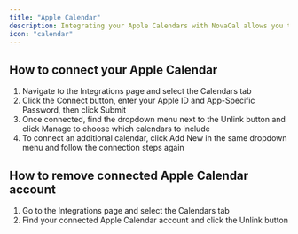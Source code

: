 ```yaml
---
title: "Apple Calendar"
description: Integrating your Apple Calendars with NovaCal allows you to sync your existing calendar events and avoid double bookings. Follow the steps below to connect or disconnect your Apple Calendar accounts.
icon: "calendar"
---
```


## How to connect your Apple Calendar

1. Navigate to the Integrations page and select the Calendars tab
2. Click the Connect button, enter your Apple ID and App-Specific Password, then click Submit
3. Once connected, find the dropdown menu next to the Unlink button and click Manage to choose which calendars to include
4. To connect an additional calendar, click Add New in the same dropdown menu and follow the connection steps again

## How to remove connected Apple Calendar account

1. Go to the Integrations page and select the Calendars tab
2. Find your connected Apple Calendar account and click the Unlink button
